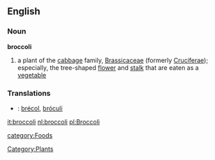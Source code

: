 ==English==
{{wikipedia}}
===Noun===
'''broccoli'''
#a plant of the [[cabbage]] family, [[Brassicaceae]] (formerly [[Cruciferae]]); especially, the tree-shaped [[flower]] and [[stalk]] that are eaten as a [[vegetable]]

=== Translations ===
*{{es}}: [[brécol]], [[bróculi]]

[[it:broccoli]]
[[nl:broccoli]]
[[pl:Broccoli]]

[[category:Foods]]
[[Category:Plants]]